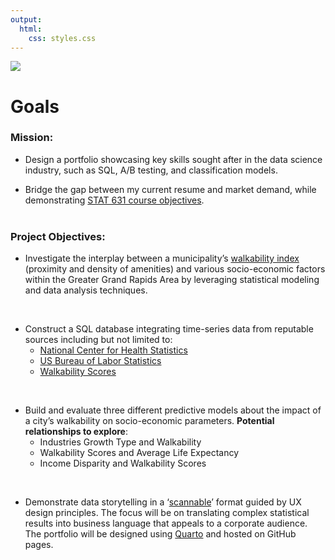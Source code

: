```yaml
---
output:
  html:
    css: styles.css
---
```


![](/images/logos/logo_white.png)

# **Goals**

### **Mission:**

-   Design a portfolio showcasing key skills sought after in the data science industry, such as SQL, A/B testing, and classification models.

-   Bridge the gap between my current resume and market demand, while demonstrating [STAT 631 course objectives](https://dykesb.netlify.app/courses/sta631/#course-objectives){target="_blank"}.\
    \

### **Project Objectives:**

-   Investigate the interplay between a municipality's [walkability index](https://edg.epa.gov/metadata/catalog/search/resource/details.page?uuid=%7B251AFDD9-23A7-4068-9B27-A3048A7E6012%7D){target="_blank"} (proximity and density of amenities) and various socio-economic factors within the Greater Grand Rapids Area by leveraging statistical modeling and data analysis techniques.

\

-   Construct a SQL database integrating time-series data from reputable sources including but not limited to:
    -   [National Center for Health Statistics](https://www.cdc.gov/nchs/pressroom/recent-data.htm){target="_blank"}
    -   [US Bureau of Labor Statistics](https://www.bls.gov/){target="_blank"}
    -   [Walkability Scores](https://edg.epa.gov/metadata/catalog/main/home.page;jsessionid=FFF65D9A779A543E6E84CC10BC78B7D3){target="_blank"}

\

-   Build and evaluate three different predictive models about the impact of a city's walkability on socio-economic parameters. **Potential relationships to explore**:
    -   Industries Growth Type and Walkability
    -   Walkability Scores and Average Life Expectancy
    -   Income Disparity and Walkability Scores

\

-   Demonstrate data storytelling in a '[scannable](https://uxplanet.org/ux-design-practices-how-to-make-web-interface-scannable-2010125c710e){target="_blank"}' format guided by UX design principles. The focus will be on translating complex statistical results into business language that appeals to a corporate audience. The portfolio will be designed using [Quarto](https://quarto.org/){target="_blank"} and hosted on GitHub pages.
